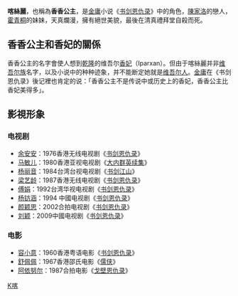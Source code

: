 {{Redirect2|香香公主|扮演香香公主的電影|香香公主 (電影)}}
{{Redirect2|香香公主|香港女藝人|岑麗香}}
'''喀絲麗'''，也稱為'''香香公主'''，是[[金庸|金庸]]小说《[[书剑恩仇录|书剑恩仇录]]》中的角色，[[陈家洛_(书剑恩仇录)|陳家洛]]的戀人，[[霍青桐|霍青桐]]的妹妹，天真爛漫，擁有絕世美貌，最後在清真禮拜堂自殺而死。

==香香公主和香妃的關係==
香香公主的名字會使人想到[[乾隆|乾隆]]的维吾尔[[香妃|香妃]]（Iparxan）。但由于喀絲麗并非[[维吾尔族|维吾尔族]]名字，以及小说中的种种迹象，并不能断定她就是[[维吾尔人|维吾尔人]]。[[金庸|金庸]]在《书剑恩仇录》後记裡也肯定的说：「香香公主不是传说中或历史上的香妃，香香公主比香妃美得多」。

==影視形象==
===电视剧===
*[[余安安|余安安]]：1976香港无线电视剧《[[书剑恩仇录|书剑恩仇录]]》
*[[马敏儿|马敏儿]]：1980香港亚视电视剧《[[大内群英续集|大内群英续集]]》
*[[杨丽音|杨丽音]]：1984台湾台视电视剧《[[书剑江山|书剑江山]]》
*[[梁艺龄|梁艺龄]]：1987香港无线电视剧《[[书剑恩仇录|书剑恩仇录]]》
*[[傅娟|傅娟]]：1992台湾华视电视剧《[[书剑恩仇录|书剑恩仇录]]》 
*[[杨钫涵|杨钫涵]]：1994 中國电视剧《[[书剑恩仇录|书剑恩仇录]]》 
*[[颜颖思|颜颖思]]：2002合拍电视剧《[[书剑恩仇录|书剑恩仇录]]》
*[[刘颖|刘颖]]：2009中國电视剧《[[书剑恩仇录|书剑恩仇录]]》 

===电影===
*[[容小意|容小意]]：1960香港粤语电影《[[书剑恩仇录|书剑恩仇录]]》
*[[舒佩佩|舒佩佩]]：1967香港邵氏电影《[[儒侠|儒侠]]》  
*[[阿依努尔|阿依努尔]]：1987合拍电影《[[戈壁恩仇录|戈壁恩仇录]]》 

{{書劍恩仇錄}}
{{金庸小作品}}
{{虛構人物小作品}}

[[Category:書劍恩仇錄角色|K喀]]
